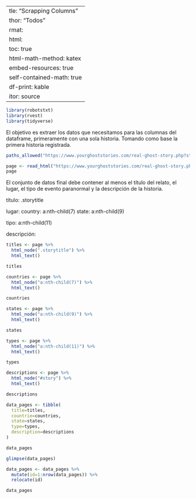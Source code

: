   ---
title: "Scrapping Columns"
author: "Todos"
format:
   html:
     toc: true
     html-math-method: katex
     embed-resources: true
     self-contained-math: true
     df-print: kable
editor: source
---

```r
library(robotstxt)
library(rvest)
library(tidyverse)
```

El objetivo es extraer los datos que necesitamos para las columnas del dataframe, primeramente con una sola historia.
Tomando como base la primera historia registrada. 

```r
paths_allowed("https://www.yourghoststories.com/real-ghost-story.php?story=1")
```

```r
page <- read_html("https://www.yourghoststories.com/real-ghost-story.php?story=1")
page
```
El conjunto de datos final debe contener al menos el título del relato, 
el lugar, el tipo de evento paranormal y la descripción de la historia.

título: .storytitle

lugar: 
country: a:nth-child(7)
state: a:nth-child(9)

tipo: a:nth-child(11)

descripción: 

```r
titles <- page %>%
  html_node(".storytitle") %>%
  html_text()

titles
```

```r
countries <- page %>%
  html_node("a:nth-child(7)") %>%
  html_text()

countries
```

```r
states <- page %>%
  html_node("a:nth-child(9)") %>%
  html_text()

states
```

```r
types <- page %>%
  html_node("a:nth-child(11)") %>%
  html_text()

types
```

```r
descriptions <- page %>%
  html_node("#story") %>%
  html_text()

descriptions
```

```r
data_pages <- tibble(
  title=titles,
  countrie=countries,
  state=states,
  type=types,
  description=descriptions
)

data_pages
```

```r
glimpse(data_pages)
```

```r
data_pages <- data_pages %>%
  mutate(id=1:nrow(data_pages)) %>%
  relocate(id)

data_pages
```

```r

```

```r

```

```r

```

```r

```

```r

```

```r

```

```r

```

```r

```

```r

```

```r

```

```r

```

```r

```
